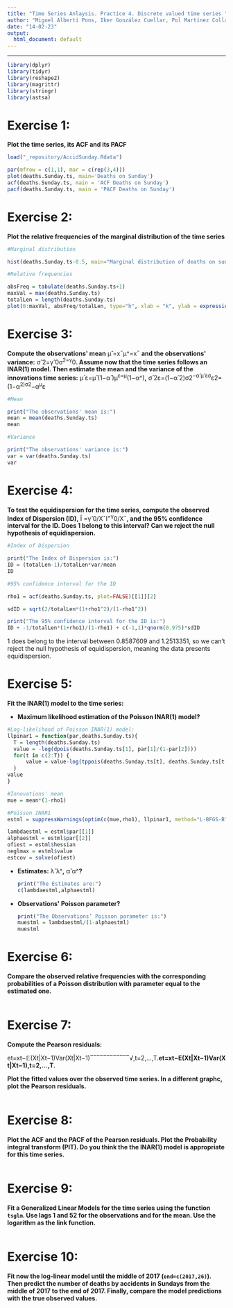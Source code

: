```yaml
---
title: "Time Series Anlaysis. Practice 4. Discrete valued time series "
author: "Miguel Albertí Pons, Iker González Cuellar, Pol Martínez Collado"
date: "14-02-23"
output:
  html_document: default
---
```


```{=html}
<style type="text/css">
.main-container {
  max-width: 1200px;
  margin-left: auto;
  margin-right: auto;
}
</style>
```

------------------------------------------------------------------------

```r
library(dplyr)
library(tidyr)
library(reshape2)
library(magrittr)
library(stringr)
library(astsa)
```

# **Exercise 1:** 

**Plot the time series, its ACF and its PACF**

```r

load("_repository/AccidSunday.Rdata")

par(mfrow = c(1,1), mar = c(rep(3,4)))
plot(deaths.Sunday.ts, main='Deaths on Sunday')
acf(deaths.Sunday.ts, main = 'ACF Deaths on Sunday')
pacf(deaths.Sunday.ts, main = 'PACF Deaths on Sunday')
```

# **Exercise 2:**

**Plot the relative frequencies of the marginal distribution of the time series**

```r
#Marginal distribution

hist(deaths.Sunday.ts-0.5, main="Marginal distribution of deaths on sunday", xlab = "Number of deaths")

#Relative frequencies

absFreq = tabulate(deaths.Sunday.ts+1)
maxVal = max(deaths.Sunday.ts)
totalLen = length(deaths.Sunday.ts)
plot(0:maxVal, absFreq/totalLen, type="h", xlab = "k", ylab = expression(paste("estimated P(X"[t],"=k)")), lwd=4, ylim=c(0,0.3), main="Relative frequencies of deaths on sunday")
```

# **Exercise 3:**

**Compute the observations\' mean** μ̂ =x¯μ^=x¯ **and the observations\' variance:** σ̂ 2=γ̂ 0σ^2=γ^0**. Assume now that the time series follows an INAR(1) model. Then estimate the mean and the variance of the innovations time series:** μ̂ ε=μ̂ (1−α̂ )μ^ε=μ^(1−α^)**,** σ̂ 2ε=(1−α̂ 2)σ2^−α̂ μ̂ εσ^ε2=(1−α^2)σ2^−α^μ^ε

```r
#Mean

print("The observations' mean is:")
mean = mean(deaths.Sunday.ts)
mean

#Variance

print("The observations' variance is:")
var = var(deaths.Sunday.ts)
var
```

# **Exercise 4:**

**To test the equidispersion for the time series, compute the observed Index of Dispersion (ID),** Î =γ̂ 0/X¯I^=γ^0/X¯**, and the 95% confidence interval for the ID. Does 1 belong to this interval? Can we reject the null hypothesis of equidispersion.**

```r
#Index of Dispersion

print("The Index of Dispersion is:")
ID = (totalLen-1)/totalLen*var/mean
ID

#95% confidence interval for the ID

rho1 = acf(deaths.Sunday.ts, plot=FALSE)[[1]][2]

sdID = sqrt(2/totalLen*(1+rho1^2)/(1-rho1^2))

print("The 95% confidence interval for the ID is:")
ID + -1/totalLen*(1+rho1)/(1-rho1) + c(-1,1)*qnorm(0.975)*sdID
```

1 does belong to the interval between 0.8587609 and 1.2513351, so we can't reject the null hypothesis of equidispersion, meaning the data presents equidispersion.

# **Exercise 5:**

**Fit the INAR(1) model to the time series:**

-   **Maximum likelihood estimation of the Poisson INAR(1) model?**

```r
#Log-likelihood of Poisson INAR(1) model:
llpinar1 = function(par,deaths.Sunday.ts){
  T = length(deaths.Sunday.ts)
  value = -log(dpois(deaths.Sunday.ts[1], par[1]/(1-par[2])))
  for(t in c(2:T)) {
	  value = value-log(tppois(deaths.Sunday.ts[t], deaths.Sunday.ts[t-1], par[1], par[2]))
  }
value
}

#Innovations' mean
mue = mean*(1-rho1)

#Poisson INAR1
estml = suppressWarnings(optim(c(mue,rho1), llpinar1, method="L-BFGS-B", lower=c(0.0001,0.0001), upper=c(9999,0.9999), control=list(ndeps=c(1e-4,1e-4)), data=deaths.Sunday.ts, hessian=TRUE))

lambdaestml = estml$par[[1]]
alphaestml = estml$par[[2]]
ofiest = estml$hessian
neglmax = estml$value
estcov = solve(ofiest)
```

-   **Estimates:** λ̂ λ^**,** α̂ α^**?**

    ```r
    print("The Estimates are:")
    c(lambdaestml,alphaestml)

    ```

-   **Observations\' Poisson parameter?**

    ```r
    print("The Observations’ Poisson parameter is:")
    muestml = lambdaestml/(1-alphaestml)
    muestml
    ```

# **Exercise 6:** 

**Compare the observed relative frequencies with the corresponding probabilities of a Poisson distribution with parameter equal to the estimated one.**

```r

```

# **Exercise 7:** 

**Compute the Pearson residuals:**

et=xt−𝔼(Xt|Xt−1)Var(Xt|Xt−1)‾‾‾‾‾‾‾‾‾‾‾‾√,t=2,…,T.**et=xt−E(Xt\|Xt−1)Var(Xt\|Xt−1),t=2,...,T.**

**Plot the fitted values over the observed time series. In a different graphc, plot the Pearson residuals.**

```r

```

# **Exercise 8:** 

**Plot the ACF and the PACF of the Pearson residuals. Plot the Probability integral transform (PIT). Do you think the the INAR(1) model is appropriate for this time series.**

```r

```

# **Exercise 9:** 

**Fit a Generalized Linear Models for the time series using the function `tsglm`. Use lags 1 and 52 for the observations and for the mean. Use the logarithm as the link function.**

```r

```

# **Exercise 10:** 

**Fit now the log-linear model until the middle of 2017 (`end=c(2017,26)`). Then predict the number of deaths by accidents in Sundays from the middle of 2017 to the end of 2017. Finally, compare the model predictions with the true observed values.**

```r

```
